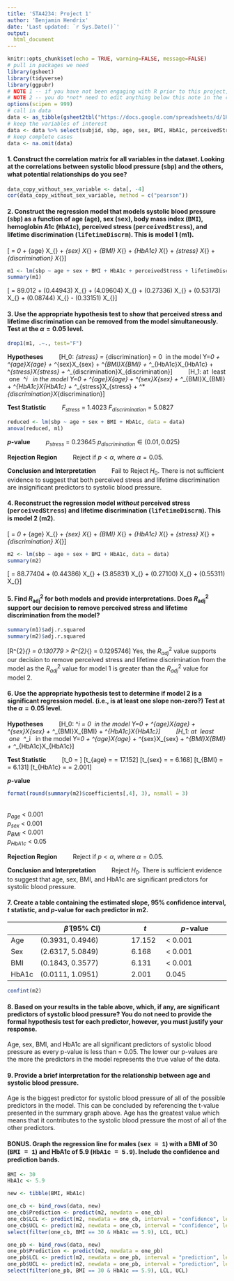 ---
title: 'STA4234: Project 1'
author: 'Benjamin Hendrix'
date: 'Last updated: `r Sys.Date()`'
output:
  html_document
---

```{r setup, include=FALSE}
knitr::opts_chunk$set(echo = TRUE, warning=FALSE, message=FALSE)
# pull in packages we need
library(gsheet)
library(tidyverse)
library(ggpubr)
# NOTE 1 -- if you have not been engaging with R prior to this project, you may need to install packages.
# NOTE 2 -- you do *not* need to edit anything below this note in the code chunk. All of the data management has been done for you. Once you confirm that the data has pulled in properly, you are ready to begin the project.
options(scipen = 999)
# call in data
data <- as_tibble(gsheet2tbl("https://docs.google.com/spreadsheets/d/1H3TP-2SBMGleriJLESOe1cdCjtSj2F76bUh5iBqC8tI"))
# keep the variables of interest
data <- data %>% select(subjid, sbp, age, sex, BMI, HbA1c, perceivedStress, lifetimeDiscrm)
# keep complete cases
data <- na.omit(data)
```

#### 1. Construct the correlation matrix for all variables in the dataset. Looking at the correlations between systolic blood pressure (<span style="font-family:Courier;">sbp</span>) and the others, what potential relationships do you see?
```{r}
data_copy_without_sex_variable <- data[, -4]
cor(data_copy_without_sex_variable, method = c("pearson"))
```

#### 2. Construct the regression model that models systolic blood pressure (<span style="font-family:Courier;">sbp</span>) as a function of age (<span style="font-family:Courier;">age</span>), sex (<span style="font-family:Courier;">sex</span>), body mass index (<span style="font-family:Courier;">BMI</span>), hemoglobin A1c (<span style="font-family:Courier;">HbA1c</span>), perceived stress (<span style="font-family:Courier;">perceivedStress</span>), and lifetime discrimination (<span style="font-family:Courier;">lifetimeDiscrm</span>). This is model 1 (m1).
\[ \hat{Y} = \beta_0 + \beta_{age} X_{\text{age}} + \beta_{sex} X_{\text{sex}} + \beta_{BMI} X_{\text{BMI}} + \beta_{HbA1c} X_{\text{HbA1c}} + \beta_{stress} X_{\text{stress}} + \beta_{discrimination} X_{\text{discrimination}}\]
```{r}
m1 <- lm(sbp ~ age + sex + BMI + HbA1c + perceivedStress + lifetimeDiscrm, data = data)
summary(m1)
```
\[\hat{Y} = 89.012 + (0.44943) X_{\text{age}} + (4.09604) X_{\text{sex}} + (0.27336) X_{\text{BMI}} + (0.53173) X_{\text{HbA1c}} + (0.08744) X_{\text{stress}} - (0.33151) X_{\text{discrimination}}\]


#### 3. Use the appropriate hypothesis test to show that perceived stress and lifetime discrimination can be removed from the model simultaneously. Test at the $\alpha=0.05$ level. 
```{r}
drop1(m1, .~., test="F")
```
**Hypotheses**
&emsp;&emsp; \[H_0: \beta_{stress} = \beta_{discrimination} = 0\  in\ the\ model\ Y=\beta_0 + \beta^*_{age}X_{age} + \beta^*_{sex}X_{sex} + \beta^*_{BMI}X_{BMI} + \beta^*_{HbA1c}X_{HbA1c} + \beta^*_{stress}X_{stress} + \beta^*_{discrimination}X_{discrimination}\]
&emsp;&emsp; \[H_1: at \ least \ one \ \beta^*_i \neq 0\  in\ the\ model\ Y=\beta_0 + \beta^*_{age}X_{age} + \beta^*_{sex}X_{sex} + \beta^*_{BMI}X_{BMI} + \beta^*_{HbA1c}X_{HbA1c} + \beta^*_{stress}X_{stress} + \beta^*_{discrimination}X_{discrimination}\]

**Test Statistic**
&emsp;&emsp; $F_{stress}$ = 1.4023
$F_{discrimination}$ = 5.0827
``` {r}
reduced <- lm(sbp ~ age + sex + BMI + HbA1c, data = data)
anova(reduced, m1)
```

***p*-value**
&emsp;&emsp; $p_{stress}$ = 0.23645
$p_{discrimination} \in (0.01, 0.025)$

**Rejection Region**
&emsp;&emsp; Reject if $p < \alpha$, where $\alpha=0.05$.

**Conclusion and Interpretation**
&emsp;&emsp; Fail to Reject $H_0$. There is not sufficient evidence to suggest that both perceived stress and lifetime discrimination are insignificant predictors to systolic blood pressure.


#### 4. Reconstruct the regression model *without* perceived stress (<span style="font-family:Courier;">perceivedStress</span>) and lifetime discrimination (<span style="font-family:Courier;">lifetimeDiscrm</span>). This is model 2 (m2).
\[\hat{Y} = \beta_0 + \beta_{age} X_{\text{age}} + \beta_{sex} X_{\text{sex}} + \beta_{BMI} X_{\text{BMI}} + \beta_{HbA1c} X_{\text{HbA1c}} + \beta_{stress} X_{\text{stress}} + \beta_{discrimination} X_{\text{discrimination}}\]
```{r}
m2 <- lm(sbp ~ age + sex + BMI + HbA1c, data = data)
summary(m2)
```
\[\hat{Y} = 88.77404 + (0.44386) X_{\text{age}} + (3.85831) X_{\text{sex}} + (0.27100) X_{\text{BMI}} + (0.55311) X_{\text{HbA1c}}\]


#### 5. Find $R^2_{\text{adj}}$ for both models and provide interpretations. Does $R^2_{\text{adj}}$ support our decision to remove perceived stress and lifetime discrimination from the model?
```{r}
summary(m1)$adj.r.squared
summary(m2)$adj.r.squared
```
\[R^{2}_{\text{adj|m1}} = 0.130779  > R^{2}_{\text{adj|m2}} = 0.1295746\]
Yes, the $R^2_{adj}$ value supports our decision to remove perceived stress and lifetime discrimination from the model as the $R^2_{adj}$ value for model 1 is greater than the $R^2_{adj}$ value for model 2.

#### 6. Use the appropriate hypothesis test to determine if model 2 is a significant regression model. (i.e., is at least one slope non-zero?)  Test at the $\alpha=0.05$ level.
**Hypotheses**
&emsp;&emsp; \[H_0: \beta^*_i = 0\  in\ the\ model\ Y=\beta_0 + \beta^*_{age}X_{age} + \beta^*_{sex}X_{sex} + \beta^*_{BMI}X_{BMI} + \beta^*_{HbA1c}X_{HbA1c}\]
&emsp;&emsp; \[H_1: at \ least \ one \ \beta^*_i \neq 0\  in\ the\ model\ Y=\beta_0 + \beta^*_{age}X_{age} + \beta^*_{sex}X_{sex} + \beta^*_{BMI}X_{BMI} + \beta^*_{HbA1c}X_{HbA1c}\]

**Test Statistic**
&emsp;&emsp; \[t_0 = \frac{Estimate}{Std. Error}\]
\[t_{age} = \frac{0.44386}{0.02588} = 17.152\]
\[t_{sex} = \frac{3.85831}{0.62551} = 6.168\]
\[t_{BMI} = \frac{0.27100}{0.04420} = 6.131\]
\[t_{HbA1c} = \frac{0.55311}{0.27638} = 2.001\]

***p*-value**
```{r}
format(round(summary(m2)$coefficients[,4], 3), nsmall = 3)
```
&emsp;&emsp;  
$p_{age}$ < 0.001  
$p_{sex}$ < 0.001  
$p_{BMI}$ < 0.001  
$p_{HbA1c}$ < 0.05  

**Rejection Region**
&emsp;&emsp; Reject if $p < \alpha$, where $\alpha=0.05$.

**Conclusion and Interpretation**
&emsp;&emsp; Reject $H_0$. There is sufficient evidence to suggest that age, sex, BMI, and HbA1c are significant predictors for systolic blood pressure.


#### 7. Create a table containing the estimated slope, 95% confidence interval, $t$ statistic, and $p$-value for each predictor in m2.
|       | **$\hat{\beta}$ (95% CI)** | **$t$** | **$p$-value** |
|-------|---------------------------------------------|-----------------|--------------------------------|
| Age   | (0.3931, 0.4946)     |  17.152    | < 0.001      |
| Sex   | (2.6317, 5.0849)     |   6.168    | < 0.001      |
| BMI   | (0.1843, 0.3577)     |   6.131    | < 0.001      |
| HbA1c | (0.0111, 1.0951)     |   2.001    |   0.045      |

```{r}
confint(m2)
```
#### 8. Based on your results in the table above, which, if any, are significant predictors of systolic blood pressure? You do not need to provide the formal hypothesis test for each predictor, however, you must justify your response.
Age, sex, BMI, and HbA1c are all significant predictors of systolic blood pressure as every p-value is less than \alpha = 0.05. The lower our p-values are the more the predictors in the model represents the true value of the data. 

#### 9. Provide a brief interpretation for the relationship between age and systolic blood pressure.
Age is the biggest predictor for systolic blood pressure of all of the possible predictors in the model. This can be concluded by referencing the t-value presented in the summary graph above. Age has the greatest value which means that it contributes to the systolic blood pressure the most of all of the other predictors.

#### BONUS. Graph the regression line for males (<span style="font-family:Courier;">sex = 1</span>) with a BMI of 30 (<span style="font-family:Courier;">BMI = 1</span>) and HbA1c of 5.9 (<span style="font-family:Courier;">HbA1c = 5.9</span>). Include the confidence and prediction bands.
```{r}
BMI <- 30
HbA1c <- 5.9

new <- tibble(BMI, HbA1c)

one_cb <- bind_rows(data, new)
one_cb$Prediction <- predict(m2, newdata = one_cb)
one_cb$LCL <- predict(m2, newdata = one_cb, interval = "confidence", level = 0.95)[,2]
one_cb$UCL <- predict(m2, newdata = one_cb, interval = "confidence", level = 0.95)[,3]
select(filter(one_cb, BMI == 30 & HbA1c == 5.9), LCL, UCL)

one_pb <- bind_rows(data, new)
one_pb$Prediction <- predict(m2, newdata = one_pb)
one_pb$LCL <- predict(m2, newdata = one_pb, interval = "prediction", level = 0.95)[,2]
one_pb$UCL <- predict(m2, newdata = one_pb, interval = "prediction", level = 0.95)[,3]
select(filter(one_pb, BMI == 30 & HbA1c == 5.9), LCL, UCL)
```